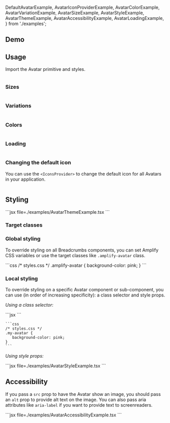 

  DefaultAvatarExample,
  AvatarIconProviderExample,
  AvatarColorExample,
  AvatarVariationExample,
  AvatarSizeExample,
  AvatarStyleExample,
  AvatarThemeExample,
  AvatarAccessibilityExample,
  AvatarLoadingExample,
} from './examples';

## Demo

<AvatarDemo />

## Usage

Import the Avatar primitive and styles.

<Example>
  <View>
    <DefaultAvatarExample />
  </View>
  
  <ExampleCode>

```jsx file=./examples/DefaultAvatarExample.tsx

```

  </ExampleCode>
</Example>

### Sizes

<Example>
  <View>
    <AvatarSizeExample />
  </View>
  
  <ExampleCode>

```jsx file=./examples/AvatarSizeExample.tsx

```

  </ExampleCode>
</Example>


### Variations

<Example>
  <View>
    <AvatarVariationExample />
  </View>
  
  <ExampleCode>

```jsx file=./examples/AvatarVariationExample.tsx

```

  </ExampleCode>
</Example>


### Colors

<Example>
  <View>
    <AvatarColorExample />
  </View>
  
  <ExampleCode>

```jsx file=./examples/AvatarColorExample.tsx

```

  </ExampleCode>
</Example>


### Loading

<Example>
  <View>
    <AvatarLoadingExample />
  </View>
  
  <ExampleCode>

```jsx file=./examples/AvatarLoadingExample.tsx

```

  </ExampleCode>
</Example>

### Changing the default icon

You can use the `<IconsProvider>` to change the default icon for all Avatars in your application. 

<Example>
  <View>
    <AvatarIconProviderExample />
  </View>
  
  <ExampleCode>

```jsx file=./examples/AvatarIconProviderExample.tsx

```

  </ExampleCode>
</Example>

## Styling

<ThemeExample component="Avatar">

<Example>
  <AvatarThemeExample />
  
  <ExampleCode>
  ```jsx file=./examples/AvatarThemeExample.tsx
  ```
  </ExampleCode>
</Example>
</ThemeExample>

### Target classes

<ComponentStyleDisplay componentName="Avatar" />

### Global styling

To override styling on all Breadcrumbs components, you can set Amplify CSS variables or use the target classes like `.amplify-avatar` class.

<Example>
  <ExampleCode>
    ```css
    /* styles.css */
    .amplify-avatar {
      background-color: pink;
    }
    ```
  </ExampleCode>
</Example>

### Local styling

To override styling on a specific Avatar component or sub-component, you can use (in order of increasing specificity): a class selector and style props.

_Using a class selector:_

<Example>
  <ExampleCode>
    ```jsx
    <Avatar className="my-avatar" />
    ```
  
    ```css
    /* styles.css */
    .my-avatar {
       background-color: pink;
    }
    ```
  </ExampleCode>
</Example>

_Using style props:_

<Example>
  <AvatarStyleExample />
  
  <ExampleCode>
  ```jsx file=./examples/AvatarStyleExample.tsx
  ```
  </ExampleCode>
</Example>


## Accessibility

If you pass a `src` prop to have the Avatar show an image, you should pass an `alt` prop to provide alt text on the image. You can also pass aria attributes like `aria-label` if you want to provide text to screenreaders. 

<Example>
  <AvatarAccessibilityExample />
  
  <ExampleCode>
  ```jsx file=./examples/AvatarAccessibilityExample.tsx
  ```
  </ExampleCode>
</Example>
